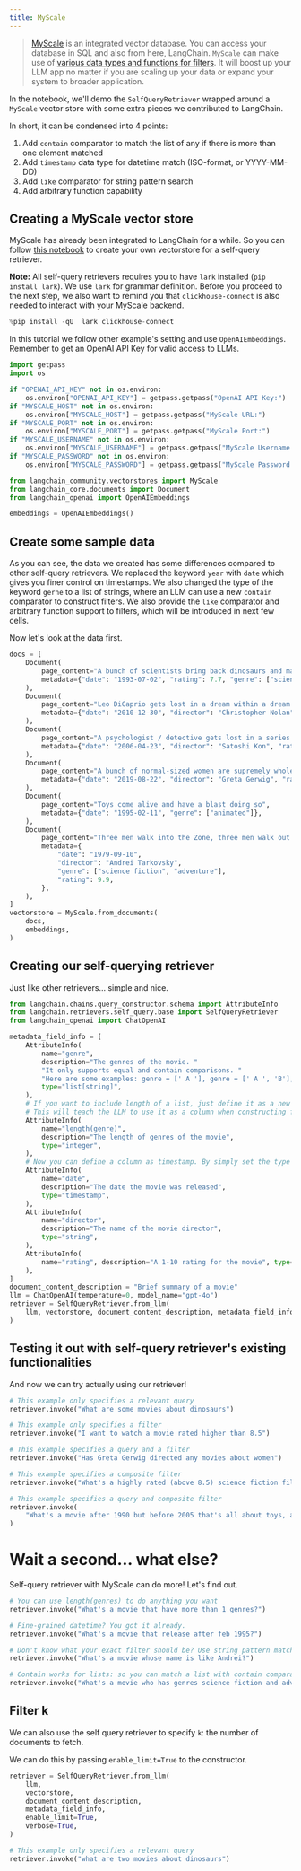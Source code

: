 ```yaml
---
title: MyScale
---
```


>[MyScale](https://docs.myscale.com/en/) is an integrated vector database. You can access your database in SQL and also from here, LangChain.
>`MyScale` can make use of [various data types and functions for filters](https://blog.myscale.com/2023/06/06/why-integrated-database-solution-can-boost-your-llm-apps/#filter-on-anything-without-constraints). It will boost up your LLM app no matter if you are scaling up your data or expand your system to broader application.

In the notebook, we'll demo the `SelfQueryRetriever` wrapped around a `MyScale` vector store with some extra pieces we contributed to LangChain.

In short, it can be condensed into 4 points:

1. Add `contain` comparator to match the list of any if there is more than one element matched
2. Add `timestamp` data type for datetime match (ISO-format, or YYYY-MM-DD)
3. Add `like` comparator for string pattern search
4. Add arbitrary function capability

## Creating a MyScale vector store

MyScale has already been integrated to LangChain for a while. So you can follow [this notebook](/oss/integrations/vectorstores/myscale) to create your own vectorstore for a self-query retriever.

**Note:** All self-query retrievers requires you to have `lark` installed (`pip install lark`). We use `lark` for grammar definition. Before you proceed to the next step, we also want to remind you that `clickhouse-connect` is also needed to interact with your MyScale backend.

```python
%pip install -qU  lark clickhouse-connect
```

In this tutorial we follow other example's setting and use `OpenAIEmbeddings`. Remember to get an OpenAI API Key for valid access to LLMs.

```python
import getpass
import os

if "OPENAI_API_KEY" not in os.environ:
    os.environ["OPENAI_API_KEY"] = getpass.getpass("OpenAI API Key:")
if "MYSCALE_HOST" not in os.environ:
    os.environ["MYSCALE_HOST"] = getpass.getpass("MyScale URL:")
if "MYSCALE_PORT" not in os.environ:
    os.environ["MYSCALE_PORT"] = getpass.getpass("MyScale Port:")
if "MYSCALE_USERNAME" not in os.environ:
    os.environ["MYSCALE_USERNAME"] = getpass.getpass("MyScale Username:")
if "MYSCALE_PASSWORD" not in os.environ:
    os.environ["MYSCALE_PASSWORD"] = getpass.getpass("MyScale Password:")
```

```python
from langchain_community.vectorstores import MyScale
from langchain_core.documents import Document
from langchain_openai import OpenAIEmbeddings

embeddings = OpenAIEmbeddings()
```

## Create some sample data

As you can see, the data we created has some differences compared to other self-query retrievers. We replaced the keyword `year` with `date` which gives you finer control on timestamps. We also changed the type of the keyword `gerne` to a list of strings, where an LLM can use a new `contain` comparator to construct filters. We also provide the `like` comparator and arbitrary function support to filters, which will be introduced in next few cells.

Now let's look at the data first.

```python
docs = [
    Document(
        page_content="A bunch of scientists bring back dinosaurs and mayhem breaks loose",
        metadata={"date": "1993-07-02", "rating": 7.7, "genre": ["science fiction"]},
    ),
    Document(
        page_content="Leo DiCaprio gets lost in a dream within a dream within a dream within a ...",
        metadata={"date": "2010-12-30", "director": "Christopher Nolan", "rating": 8.2},
    ),
    Document(
        page_content="A psychologist / detective gets lost in a series of dreams within dreams within dreams and Inception reused the idea",
        metadata={"date": "2006-04-23", "director": "Satoshi Kon", "rating": 8.6},
    ),
    Document(
        page_content="A bunch of normal-sized women are supremely wholesome and some men pine after them",
        metadata={"date": "2019-08-22", "director": "Greta Gerwig", "rating": 8.3},
    ),
    Document(
        page_content="Toys come alive and have a blast doing so",
        metadata={"date": "1995-02-11", "genre": ["animated"]},
    ),
    Document(
        page_content="Three men walk into the Zone, three men walk out of the Zone",
        metadata={
            "date": "1979-09-10",
            "director": "Andrei Tarkovsky",
            "genre": ["science fiction", "adventure"],
            "rating": 9.9,
        },
    ),
]
vectorstore = MyScale.from_documents(
    docs,
    embeddings,
)
```

## Creating our self-querying retriever

Just like other retrievers... simple and nice.

```python
from langchain.chains.query_constructor.schema import AttributeInfo
from langchain.retrievers.self_query.base import SelfQueryRetriever
from langchain_openai import ChatOpenAI

metadata_field_info = [
    AttributeInfo(
        name="genre",
        description="The genres of the movie. "
        "It only supports equal and contain comparisons. "
        "Here are some examples: genre = [' A '], genre = [' A ', 'B'], contain (genre, 'A')",
        type="list[string]",
    ),
    # If you want to include length of a list, just define it as a new column
    # This will teach the LLM to use it as a column when constructing filter.
    AttributeInfo(
        name="length(genre)",
        description="The length of genres of the movie",
        type="integer",
    ),
    # Now you can define a column as timestamp. By simply set the type to timestamp.
    AttributeInfo(
        name="date",
        description="The date the movie was released",
        type="timestamp",
    ),
    AttributeInfo(
        name="director",
        description="The name of the movie director",
        type="string",
    ),
    AttributeInfo(
        name="rating", description="A 1-10 rating for the movie", type="float"
    ),
]
document_content_description = "Brief summary of a movie"
llm = ChatOpenAI(temperature=0, model_name="gpt-4o")
retriever = SelfQueryRetriever.from_llm(
    llm, vectorstore, document_content_description, metadata_field_info, verbose=True
)
```

## Testing it out with self-query retriever's existing functionalities

And now we can try actually using our retriever!

```python
# This example only specifies a relevant query
retriever.invoke("What are some movies about dinosaurs")
```

```python
# This example only specifies a filter
retriever.invoke("I want to watch a movie rated higher than 8.5")
```

```python
# This example specifies a query and a filter
retriever.invoke("Has Greta Gerwig directed any movies about women")
```

```python
# This example specifies a composite filter
retriever.invoke("What's a highly rated (above 8.5) science fiction film?")
```

```python
# This example specifies a query and composite filter
retriever.invoke(
    "What's a movie after 1990 but before 2005 that's all about toys, and preferably is animated"
)
```

# Wait a second... what else?

Self-query retriever with MyScale can do more! Let's find out.

```python
# You can use length(genres) to do anything you want
retriever.invoke("What's a movie that have more than 1 genres?")
```

```python
# Fine-grained datetime? You got it already.
retriever.invoke("What's a movie that release after feb 1995?")
```

```python
# Don't know what your exact filter should be? Use string pattern match!
retriever.invoke("What's a movie whose name is like Andrei?")
```

```python
# Contain works for lists: so you can match a list with contain comparator!
retriever.invoke("What's a movie who has genres science fiction and adventure?")
```

## Filter k

We can also use the self query retriever to specify `k`: the number of documents to fetch.

We can do this by passing `enable_limit=True` to the constructor.

```python
retriever = SelfQueryRetriever.from_llm(
    llm,
    vectorstore,
    document_content_description,
    metadata_field_info,
    enable_limit=True,
    verbose=True,
)
```

```python
# This example only specifies a relevant query
retriever.invoke("what are two movies about dinosaurs")
```
